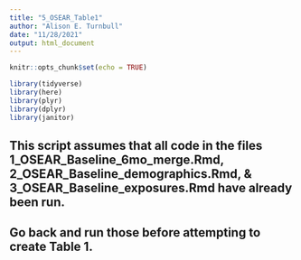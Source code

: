 ```yaml
---
title: "5_OSEAR_Table1"
author: "Alison E. Turnbull"
date: "11/28/2021"
output: html_document
---
```


```r
knitr::opts_chunk$set(echo = TRUE)
```

```r
library(tidyverse)
library(here)
library(plyr)
library(dplyr)
library(janitor)
```

## This script assumes that all code in the files 1_OSEAR_Baseline_6mo_merge.Rmd, 2_OSEAR_Baseline_demographics.Rmd, & 3_OSEAR_Baseline_exposures.Rmd have already been run.
## Go back and run those before attempting to create Table 1. 
